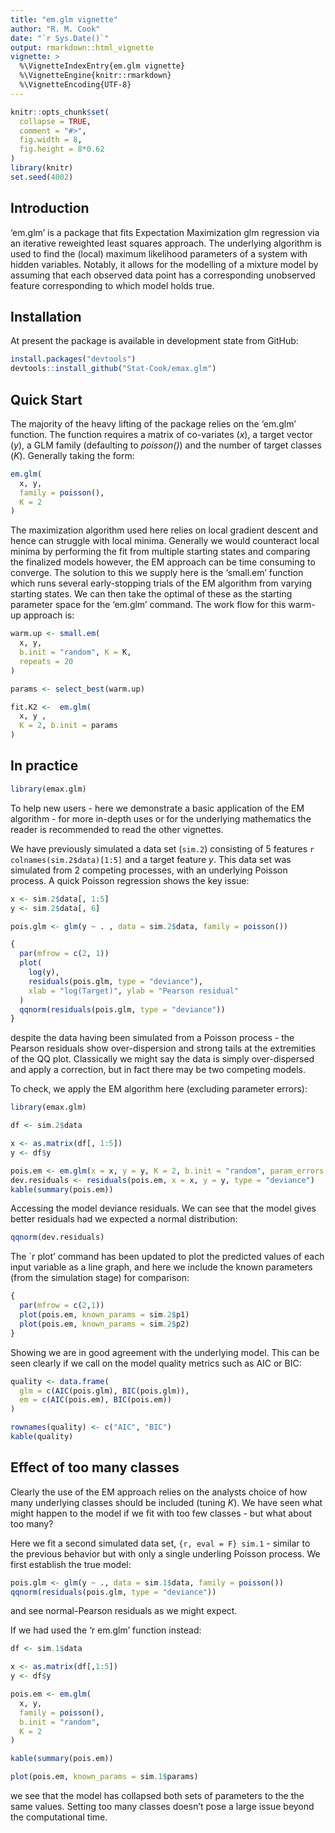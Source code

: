 ```yaml
---
title: "em.glm vignette"
author: "R. M. Cook"
date: "`r Sys.Date()`"
output: rmarkdown::html_vignette
vignette: >
  %\VignetteIndexEntry{em.glm vignette}
  %\VignetteEngine{knitr::rmarkdown}
  %\VignetteEncoding{UTF-8}
---
```


```r
knitr::opts_chunk$set(
  collapse = TRUE,
  comment = "#>",
  fig.width = 8,
  fig.height = 8*0.62
)
library(knitr)
set.seed(4002)
```

## Introduction

'em.glm' is a package that fits Expectation Maximization glm regression via an iterative reweighted least squares approach.   The underlying algorithm is used to find the (local) maximum likelihood parameters of a system with hidden variables.  Notably, it allows for the modelling of a mixture model by assuming that each observed data point has a corresponding unobserved feature corresponding to which model holds true.

## Installation

At present the package is available in development state from GitHub:

``` r
install.packages("devtools")
devtools::install_github("Stat-Cook/emax.glm")
```

## Quick Start

The majority of the heavy lifting of the package relies on the  'em.glm' function.  The function requires a matrix of co-variates (*x*), a target vector (*y*), a GLM family (defaulting to *poisson()*) and the number of target classes (*K*).  Generally taking the form:

``` r
em.glm(
  x, y,
  family = poisson(),
  K = 2
)
```

The maximization algorithm used here relies on local gradient descent and hence can struggle with local minima.  Generally we would counteract local minima by performing the fit from multiple starting states and comparing the finalized models however, the EM approach can be time consuming to converge.  The solution to this we supply here is the 'small.em' function which runs several early-stopping trials of the EM algorithm from varying starting states.  We can then take the optimal of these as the starting parameter space for the 'em.glm' command.  The work flow for this warm-up approach is:

``` r
warm.up <- small.em(
  x, y, 
  b.init = "random", K = K,
  repeats = 20
)

params <- select_best(warm.up)

fit.K2 <-  em.glm(
  x, y ,
  K = 2, b.init = params
)
```


## In practice

``` r
library(emax.glm)
```

To help new users - here we demonstrate a basic application of the EM algorithm - for more in-depth uses or for the underlying mathematics the reader is recommended to read the other vignettes. 


We have previously simulated a data set (`sim.2`) consisting of 5 features `r colnames(sim.2$data)[1:5]` and a target feature $y$.  This data set was simulated from 2 competing processes, with an underlying Poisson process.  A quick Poisson regression shows the key issue:

``` r
x <- sim.2$data[, 1:5]
y <- sim.2$data[, 6]

pois.glm <- glm(y ~ . , data = sim.2$data, family = poisson())
``` 

``` r
{
  par(mfrow = c(2, 1))
  plot(
    log(y),
    residuals(pois.glm, type = "deviance"),
    xlab = "log(Target)", ylab = "Pearson residual"
  )
  qqnorm(residuals(pois.glm, type = "deviance"))
}
```

despite the data having been simulated from a Poisson process - the Pearson residuals show over-dispersion and strong tails at the extremities of the QQ plot.  Classically  we might say the data is simply over-dispersed and apply a correction, but in fact there may be two competing models.

To check, we apply the EM algorithm here (excluding parameter errors):


``` r
library(emax.glm)

df <- sim.2$data

x <- as.matrix(df[, 1:5])
y <- df$y

pois.em <- em.glm(x = x, y = y, K = 2, b.init = "random", param_errors = F)
dev.residuals <- residuals(pois.em, x = x, y = y, type = "deviance")
kable(summary(pois.em))
```

Accessing the model deviance residuals.  We can see that the model gives better residuals had we expected a normal distribution:

``` r
qqnorm(dev.residuals)
```

The `r plot' command has been updated to plot the predicted values of each input variable as a line graph, and here we include the known parameters (from the simulation stage) for comparison: 

``` r
{
  par(mfrow = c(2,1))
  plot(pois.em, known_params = sim.2$p1)
  plot(pois.em, known_params = sim.2$p2)
}
```

Showing we are in good agreement with the underlying model.  This can be seen clearly if we call on the model quality metrics such as AIC or BIC:

``` r
quality <- data.frame(
  glm = c(AIC(pois.glm), BIC(pois.glm)),
  em = c(AIC(pois.em), BIC(pois.em))
)

rownames(quality) <- c("AIC", "BIC")
kable(quality)
```


## Effect of too many classes

Clearly the use of the EM approach relies on the analysts choice of how many underlying classes should be included (tuning $K$).  We have seen what might happen to the model if we fit with too few classes - but what about too many?

Here we fit a second simulated data set, `{r, eval = F} sim.1` - similar to the previous behavior but with only a single underling Poisson process.  We first establish the true model:

``` r
pois.glm <- glm(y ~ ., data = sim.1$data, family = poisson())
qqnorm(residuals(pois.glm, type = "deviance"))
``` 

and see normal-Pearson residuals as we might expect.  

If we had used the 'r em.glm' function instead:

``` r
df <- sim.1$data

x <- as.matrix(df[,1:5])
y <- df$y

pois.em <- em.glm(
  x, y,
  family = poisson(),
  b.init = "random",
  K = 2
)

kable(summary(pois.em))
```

``` r
plot(pois.em, known_params = sim.1$params)
```

we see that the model has collapsed both sets of parameters to the the same values.  Setting too many classes doesn't pose a large issue beyond the computational time.


